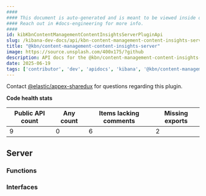 ```yaml
---
####
#### This document is auto-generated and is meant to be viewed inside our experimental, new docs system.
#### Reach out in #docs-engineering for more info.
####
id: kibKbnContentManagementContentInsightsServerPluginApi
slug: /kibana-dev-docs/api/kbn-content-management-content-insights-server
title: "@kbn/content-management-content-insights-server"
image: https://source.unsplash.com/400x175/?github
description: API docs for the @kbn/content-management-content-insights-server plugin
date: 2025-06-19
tags: ['contributor', 'dev', 'apidocs', 'kibana', '@kbn/content-management-content-insights-server']
---
```




Contact [@elastic/appex-sharedux](https://github.com/orgs/elastic/teams/appex-sharedux) for questions regarding this plugin.

**Code health stats**

| Public API count  | Any count | Items lacking comments | Missing exports |
|-------------------|-----------|------------------------|-----------------|
| 9 | 0 | 6 | 2 |

## Server

### Functions
<DocDefinitionList data={kbnContentManagementContentInsightsServerObj.server.functions}/>

### Interfaces
<DocDefinitionList data={kbnContentManagementContentInsightsServerObj.server.interfaces}/>

